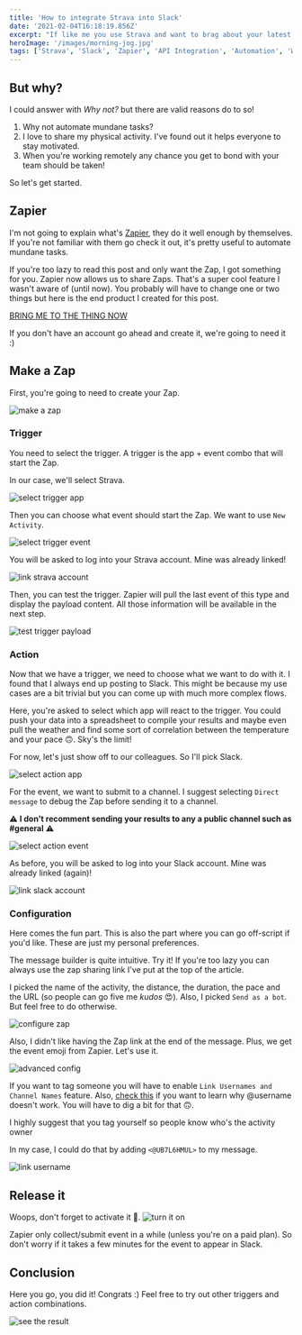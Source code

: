 ```yaml
---
title: 'How to integrate Strava into Slack'
date: '2021-02-04T16:18:19.856Z'
excerpt: "If like me you use Strava and want to brag about your latest PR with your coworkers here's the best way I found to automatically post my results in Slack. Thanks Zapier!"
heroImage: '/images/morning-jog.jpg'
tags: ['Strava', 'Slack', 'Zapier', 'API Integration', 'Automation', 'Webhooks']
---
```


## But why?

I could answer with _Why not?_ but there are valid reasons do to so!

1. Why not automate mundane tasks?
2. I love to share my physical activity. I've found out it helps everyone to stay motivated.
3. When you're working remotely any chance you get to bond with your team should be taken!

So let's get started.

## Zapier

I'm not going to explain what's [Zapier](https://zapier.com/), they do it well enough by themselves. If you're not familiar with them go check it out, it's pretty useful to automate mundane tasks.

If you're too lazy to read this post and only want the Zap, I got something for you. Zapier now allows us to share Zaps. That's a super cool feature I wasn't aware of (until now). You probably will have to change one or two things but here is the end product I created for this post.

[BRING ME TO THE THING NOW](https://zapier.com/shared/2e057cdc4e53ff1c3820ac910d17b0e01c9f9392)

If you don't have an account go ahead and create it, we're going to need it :)

## Make a Zap

First, you're going to need to create your Zap.

![make a zap](/images/make-a-zap.jpg)

### Trigger

You need to select the trigger. A trigger is the app + event combo that will start the Zap.

In our case, we'll select Strava.

![select trigger app](/images/select-trigger-app.jpg)

Then you can choose what event should start the Zap. We want to use `New Activity`.

![select trigger event](/images/select-trigger-event.jpg)

You will be asked to log into your Strava account. Mine was already linked!

![link strava account](/images/link-strava-account.jpg)

Then, you can test the trigger. Zapier will pull the last event of this type and display the payload content. All those information will be available in the next step.

![test trigger payload](/images/test-trigger-payload.jpg)

### Action

Now that we have a trigger, we need to choose what we want to do with it.
I found that I always end up posting to Slack. This might be because my use cases are a bit trivial but you can come up with much more complex flows.

Here, you're asked to select which app will react to the trigger. You could push your data into a spreadsheet to compile your results and maybe even pull the weather and find some sort of correlation between the temperature and your pace 🙃. Sky's the limit!

For now, let's just show off to our colleagues. So I'll pick Slack.

![select action app](/images/select-action-app.jpg)

For the event, we want to submit to a channel. I suggest selecting `Direct message` to debug the Zap before sending it to a channel.

⚠️ **I don't recomment sending your results to any a public channel such as #general** ⚠️

![select action event](/images/select-action-event.jpg)

As before, you will be asked to log into your Slack account. Mine was already linked (again)!

![link slack account](/images/link-slack-account.jpg)

### Configuration

Here comes the fun part. This is also the part where you can go off-script if you'd like. These are just my personal preferences.

The message builder is quite intuitive. Try it! If you're too lazy you can always use the zap sharing link I've put at the top of the article.

I picked the name of the activity, the distance, the duration, the pace and the URL (so people can go five me _kudos_ 😍). Also, I picked `Send as a bot`. But feel free to do otherwise.

![configure zap](/images/configure-zap.jpg)

Also, I didn't like having the Zap link at the end of the message. Plus, we get the event emoji from Zapier. Let's use it.

![advanced config](/images/advanced-config.jpg)

If you want to tag someone you will have to enable `Link Usernames and Channel Names` feature. Also, [check this](https://zapier.com/help/doc/tips-formatting-your-slack-messages#slack-announcements) if you want to learn why @username doesn't work. You will have to dig a bit for that 🙃.

I highly suggest that you tag yourself so people know who's the activity owner

In my case, I could do that by adding `<@UB7L6HMUL>` to my message.

![link username](/images/link-username.jpg)

## Release it

Woops, don't forget to activate it 🙈.
![turn it on](/images/turn-it-on.jpg)

Zapier only collect/submit event in a while (unless you're on a paid plan). So don't worry if it takes a few minutes for the event to appear in Slack.

## Conclusion

Here you go, you did it! Congrats :)
Feel free to try out other triggers and action combinations.

![see the result](/images/see-the-result.jpg)
